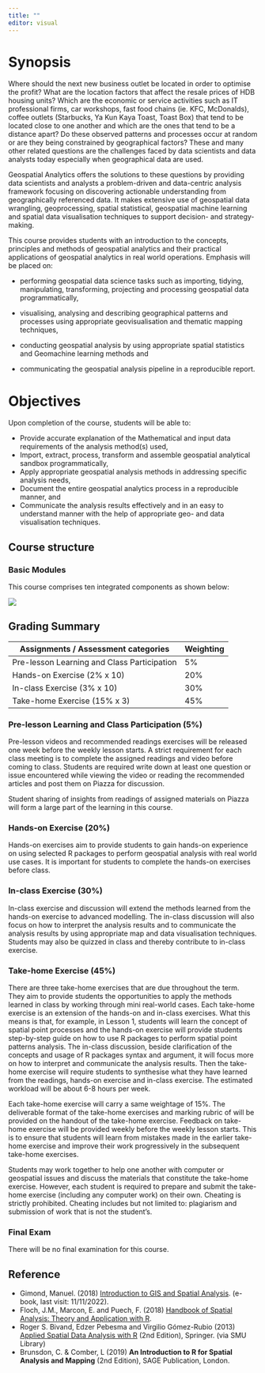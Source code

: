 ```yaml
---
title: ""
editor: visual
---
```


# Synopsis

Where should the next new business outlet be located in order to optimise the profit? What are the location factors that affect the resale prices of HDB housing units? Which are the economic or service activities such as IT professional firms, car workshops, fast food chains (ie. KFC, McDonalds), coffee outlets (Starbucks, Ya Kun Kaya Toast, Toast Box) that tend to be located close to one another and which are the ones that tend to be a distance apart? Do these observed patterns and processes occur at random or are they being constrained by geographical factors? These and many other related questions are the challenges faced by data scientists and data analysts today especially when geographical data are used.

Geospatial Analytics offers the solutions to these questions by providing data scientists and analysts a problem-driven and data-centric analysis framework focusing on discovering actionable understanding from geographically referenced data. It makes extensive use of geospatial data wrangling, geoprocessing, spatial statistical, geospatial machine learning and spatial data visualisation techniques to support decision- and strategy-making.

This course provides students with an introduction to the concepts, principles and methods of geospatial analytics and their practical applications of geospatial analytics in real world operations. Emphasis will be placed on:

-   performing geospatial data science tasks such as importing, tidying, manipulating, transforming, projecting and processing geospatial data programmatically,

-   visualising, analysing and describing geographical patterns and processes using appropriate geovisualisation and thematic mapping techniques,

-   conducting geospatial analysis by using appropriate spatial statistics and Geomachine learning methods and

-   communicating the geospatial analysis pipeline in a reproducible report.

# Objectives

Upon completion of the course, students will be able to:

-   Provide accurate explanation of the Mathematical and input data requirements of the analysis method(s) used,
-   Import, extract, process, transform and assemble geospatial analytical sandbox programmatically,
-   Apply appropriate geospatial analysis methods in addressing specific analysis needs,
-   Document the entire geospatial analytics process in a reproducible manner, and
-   Communicate the analysis results effectively and in an easy to understand manner with the help of appropriate geo- and data visualisation techniques.

## Course structure

### Basic Modules

This course comprises ten integrated components as shown below:

![](img/image1.jpg)

## Grading Summary

| Assignments / Assessment categories         | Weighting |
|---------------------------------------------|-----------|
| Pre-lesson Learning and Class Participation | 5%        |
| Hands-on Exercise (2% x 10)                 | 20%       |
| In-class Exercise (3% x 10)                 | 30%       |
| Take-home Exercise (15% x 3)                | 45%       |

### Pre-lesson Learning and Class Participation (5%)

Pre-lesson videos and recommended readings exercises will be released one week before the weekly lesson starts. A strict requirement for each class meeting is to complete the assigned readings and video before coming to class.  Students are required write down at least one question or issue encountered while viewing the video or reading the recommended articles and post them on Piazza for discussion.    

Student sharing of insights from readings of assigned materials on Piazza will form a large part of the learning in this course.

### Hands-on Exercise (20%)

Hands-on exercises aim to provide students to gain hands-on experience on using selected R packages to perform geospatial analysis with real world use cases. It is important for students to complete the hands-on exercises before class. 

### In-class Exercise (30%)

In-class exercise and discussion will extend the methods learned from the hands-on exercise to advanced modelling.  The in-class discussion will also focus on how to interpret the analysis results and to communicate the analysis results by using appropriate map and data visualisation techniques.  Students may also be quizzed in class and thereby contribute to in-class exercise.      

### Take-home Exercise (45%)

There are three take-home exercises that are due throughout the term. They aim to provide students the opportunities to apply the methods learned in class by working through mini real-world cases. Each take-home exercise is an extension of the hands-on and in-class exercises. What this means is that, for example, in Lesson 1, students will learn the concept of spatial point processes and the hands-on exercise will provide students step-by-step guide on how to use R packages to perform spatial point patterns analysis. The in-class discussion, beside clarification of the concepts and usage of R packages syntax and argument, it will focus more on how to interpret and communicate the analysis results. Then the take-home exercise will require students to synthesise what they have learned from the readings, hands-on exercise and in-class exercise. The estimated workload will be about 6-8 hours per week.

Each take-home exercise will carry a same weightage of 15%. The deliverable format of the take-home exercises and marking rubric of will be provided on the handout of the take-home exercise.  Feedback on take-home exercise will be provided weekly before the weekly lesson starts.  This is to ensure that students will learn from mistakes made in the earlier take-home exercise and improve their work progressively in the subsequent take-home exercises.

Students may work together to help one another with computer or geospatial issues and discuss the materials that constitute the take-home exercise. However, each student is required to prepare and submit the take-home exercise (including any computer work) on their own. Cheating is strictly prohibited.  Cheating includes but not limited to: plagiarism and submission of work that is not the student’s.  


### Final Exam

There will be no final examination for this course.

## Reference

-   Gimond, Manuel. (2018) [Introduction to GIS and Spatial Analysis](https://mgimond.github.io/Spatial/). (e-book, last visit: 11/11/2022).
-   Floch, J.M., Marcon, E. and Puech, F. (2018) [Handbook of Spatial Analysis: Theory and Application with R](https://www.insee.fr/en/information/3635545).
-   Roger S. Bivand, Edzer Pebesma and Virgilio Gómez-Rubio (2013) [Applied Spatial Data Analysis with R](https://link-springer-com.libproxy.smu.edu.sg/book/10.1007/978-1-4614-7618-4) (2nd Edition), Springer. (via SMU Library)\
-   Brunsdon, C. & Comber, L (2019) **An Introduction to R for Spatial Analysis and Mapping** (2nd Edition), SAGE Publication, London.
